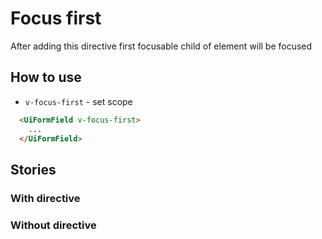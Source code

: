 
# Focus first
After adding this directive first focusable child of element will be focused

## How to use
* `v-focus-first` - set scope
```html
  <UiFormField v-focus-first>
    ...
  </UiFormField>
```

## Stories
### With directive
<Canvas>
  <Story id="utilities-directives-focus-first--with-directive"/>
</Canvas>

### Without directive
<Canvas>
  <Story id="utilities-directives-focus-first--without-directive"/>
</Canvas>